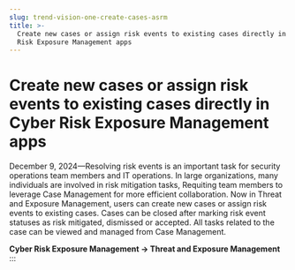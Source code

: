 ```yaml
---
slug: trend-vision-one-create-cases-asrm
title: >-
  Create new cases or assign risk events to existing cases directly in Cyber
  Risk Exposure Management apps
---
```

# Create new cases or assign risk events to existing cases directly in Cyber Risk Exposure Management apps

December 9, 2024—Resolving risk events is an important task for security operations team members and IT operations. In large organizations, many individuals are involved in risk mitigation tasks, Requiting team members to leverage Case Management for more efficient collaboration. Now in Threat and Exposure Management, users can create new cases or assign risk events to existing cases. Cases can be closed after marking risk event statuses as risk mitigated, dismissed or accepted. All tasks related to the case can be viewed and managed from Case Management.

**Cyber Risk Exposure Management → Threat and Exposure Management**
:::
